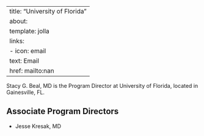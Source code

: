 
---
title: "University of Florida"
about:
  template: jolla
  links:
    - icon: email
      text: Email
      href: mailto:nan
---

Stacy G. Beal, MD is the Program Director at University of Florida, located in Gainesville, FL. 

## Associate Program Directors

- Jesse Kresak, MD

